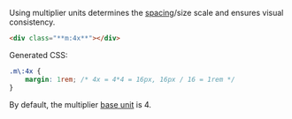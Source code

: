 Using multiplier units determines the [spacing](/reference/spacing)/size scale and ensures visual consistency.
```html
<div class="**m:4x**"></div>
```
Generated CSS:
```css
.m\:4x {
    margin: 1rem; /* 4x = 4*4 = 16px, 16px / 16 = 1rem */
}
```
By default, the multiplier [base unit](/reference/configuration#baseunit) is 4.